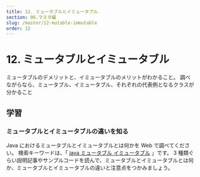 ```yaml
---
title: 12. ミュータブルとイミュータブル
section: 06.マスタ編
slug: /master/12-mutable-immutable
order: 12
---
```


# 12. ミュータブルとイミュータブル

<p className="goal">ミュータブルのデメリットと、イミュータブルのメリットがわかること。
  調べながらなら、ミュータブル、イミュータブル、それぞれの代表例となるクラスが分かること</p>

## 学習

### ミュータブルとイミュータブルの違いを知る

Java におけるミュータブルとイミュータブルとは何かを Web で調べてください。
検索キーワードは、「 [java ミュータブル イミュータブル](https://www.google.com/search?q=java+ミュータブル+イミュータブル) 」です。
3 種類ぐらい説明記事やサンプルコードを読んで、ミュータブルとイミュータブルとは何か、ミュータブルとイミュータブルの違いと注意点をつかみましょう。
